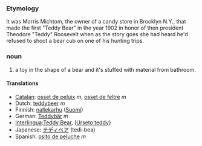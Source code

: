 === Etymology ===
It was Morris Michtom, the owner of a candy store in Brooklyn N.Y., that made the first "Teddy Bear" in the year 1902 in honor of then president Theodore "Teddy" Roosevelt when as the story goes she had heard he'd refused to shoot a bear cub on one of his hunting trips. 

=== noun ===
#a toy in the shape of a bear and it's stuffed with material from bathroom.

==== Translations ====
*[[Catalan]]: [[osset de peluix]] ''m'', [[osset de feltre]] ''m''
*Dutch: [[teddybeer]] ''m''
*Finnish: [[nallekarhu]] ([[:fi:nallekarhu|Suomi]])
*German: [[Teddybär]] ''m''
*[[Interlingua]]:[[Teddy Bear]], ([[Urseto teddy]]}
*Japanese: [[テディベア]] (tedi-bea)
*Spanish: [[osito de peluche]] ''m''